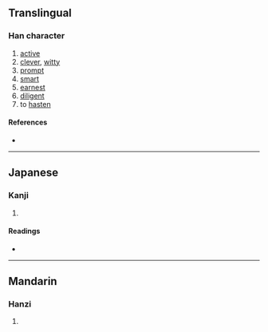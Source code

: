 {{character info/new}}
==Translingual==

===Han character===
{{Han char|rn=19|rad=力|as=07|sn=9|four=|canj=OYKS,XOYKS|ids=⿰每力}}

# [[active]]
# [[clever]], [[witty]]
# [[prompt]]
# [[smart]]
# [[earnest]]
# [[diligent]]
# to [[hasten]]

====References====
* {{Han ref|kx=0147.280|dkj=02353|dj=0332.100|hdz=10371.080|uh=52C4|ud=21188}}

----

==Japanese==

===Kanji===
{{ja-kanji|grade=|rs=力07}}

# {{rfdef|ja|sort=力07}}

====Readings====
* {{ja-readings|on=[[びん]] (bin)|kun=[[さとい]] (satoi)}}

----

==Mandarin==

===Hanzi===
{{cmn-hanzi|pin=[[mǐn]] ([[min3]])|wg=min<sup>3</sup>}}

# {{rfdef|cmn|sort=力07}}